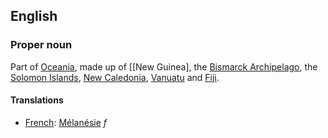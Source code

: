 ==English==

===Proper noun===

Part of [[Oceania]], made up of [[New Guinea], the [[Bismarck Archipelago]], the [[Solomon Islands]], [[New Caledonia]], [[Vanuatu]] and [[Fiji]].

====Translations====

*[[French]]: [[Mélanésie]] ''f''